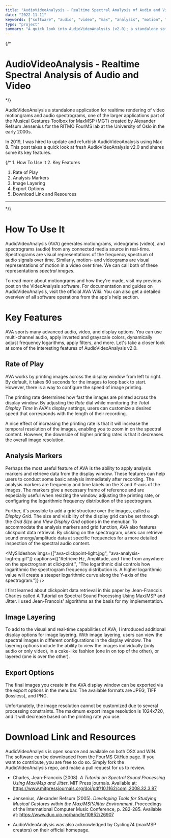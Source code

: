 ```yaml
---
title: "AudioVideoAnalysis - Realtime Spectral Analysis of Audio and Video"
date: "2022-11-11"
keywords: ["software", "audio", "video", "max", "analysis", "motion", "jitter", "opengl", "realtime", "research", "programming"]
type: "project"
summary: "A quick look into AudioVideoAnalysis (v2.0); a standalone software tool for real-time OpenGL rendering of video motiongrams and audio spectrograms, developed in collaboration with FourMS Lab at the RITMO research center, University of Oslo."
---
```


{/* 
# AudioVideoAnalysis - Realtime Spectral Analysis of Audio and Video
*/}

<MyImage width={750} priority={true} src="ava-overview.jpg" alt="audiovideoanalysis overview" padding={false}/>

AudioVideoAnalysis a standalone application for realtime rendering of video motiongrams and audio spectrograms, one of the larger applications part of the <MyLink href="https://www.uio.no/ritmo/english/research/labs/fourms/downloads/software/musicalgesturestoolbox/mgt-max/">Musical Gestures Toolbox for MaxMSP</MyLink> (MGT) created by Alexander Refsum Jensenius for the RITMO FourMS lab at the University of Oslo in the early 2000s.

In 2019, I was hired to update and refurbish AudioVideoAnalysis using Max 8. This post takes a quick look at fresh AudioVideoAnalysis v2.0 and shares some its key features.

{/* 1. <MyLink type="toc" href="#how-to-use-it">How To Use It</MyLink>
2. <MyLink type="toc" href="#key-features">Key Features</MyLink>
   1. <MyLink type="toc" href="#rate-of-play">Rate of Play</MyLink>
   2. <MyLink type="toc" href="#analysis-markers">Analysis Markers</MyLink>
   3. <MyLink type="toc" href="#image-layering">Image Layering</MyLink>
   4. <MyLink type="toc" href="#export-options">Export Options</MyLink>
3. <MyLink  type="toc" href="#download-link-and-resources">Download Link and Resources</MyLink> 
---
*/}


# How To Use It

AudioVideoAnalysis (AVA) generates motiongrams, videograms (video), and spectrograms (audio) from any connected media source in real-time. Spectrograms are visual representations of the frequency spectrum of audio signals over time. Similarly, motion- and videograms are visual representations of motion in a video over time. We can call both of these representations _spectral images_.

To read more about motiongrams and how they're made, visit my previous post on the <MyLink href="/works/videoanalysis">VideoAnalysis</MyLink> software. For documentation and guides on AudioVideoAnalysis, visit <MyLink href="https://github.com/fourMs/AudioVideoAnalysis/wiki">the official AVA Wiki</MyLink>. You can also get a detailed overview of all software operations from the app's help section.

# Key Features

AVA sports many advanced audio, video, and display options. You can use multi-channel audio, apply inverted and grayscale colors, dynamically adjust frequency logarithms, apply filters, and more. Let's take a closer look at some of the interesting features of AudioVideoAnalysis v2.0.

## Rate of Play

AVA works by printing images across the display window from left to right. By default, it takes 60 seconds for the images to loop back to start. However, there is a way to configure the speed of image printing.

<MyImage src="ava-printing-rate.jpg" alt="audiovideoanalysis printing rate" caption="Adjust the printing rate to peer deeper into the spectral content." />

The printing rate determines how fast the images are printed across the display window. By adjusting the _Rate_ dial while monitoring the _Total Display Time_ in AVA's display settings, users can customize a desired speed that corresponds with the length of their recording.

A nice effect of increasing the printing rate is that it will increase the temporal resolution of the images, enabling you to zoom in on the spectral content. However, the downside of higher printing rates is that it decreases the overall image resolution.

## Analysis Markers

Perhaps the most useful feature of AVA is the ability to apply analysis markers and retrieve data from the display window. These features can help users to conduct some basic analysis immediately after recording. The analysis markers are frequency and time labels on the X and Y-axis of the images. The markers give a necessary frame of reference and are especially useful when resizing the window, adjusting the printing rate, or configuring the logarithmic frequency distribution of the spectrogram.

<MyImage caption="Analysis markers and grids can assist with orientation and analysis." src="ava-analysis-markers.gif" alt="audiovideoanalysis analysis markers" />

Further, it's possible to add a grid structure over the images, called a _Display Grid_. The size and visibility of the display grid can be set through the _Grid Size_ and _View Display Grid_ options in the menubar. To accommodate the analysis markers and grid function, AVA also features clickpoint data retrieval. By clicking on the spectrogram, users can retrieve sound energy/amplitude data at specific frequencies for a more detailed inspection of the spectral audio content.

<MySlideshow
  imgs={["ava-clickpoint-light.jpg", "ava-analysis-logfreq.gif"]}
  captions={["Retrieve Hz, Amplitude, and Time from anywhere on the spectrogram at clickpoint.", "The logarithmic dial controls how logarithmic the spectrogram frequency distribution is. A higher logarithmic value will create a steeper logarithmic curve along the Y-axis of the spectrogram."]}
/>

I first learned about clickpoint data retrieval in this paper by Jean-Francois Charles called <MyLink href="https://www.mitpressjournals.org/doi/pdf/10.1162/comj.2008.32.3.87">A Tutorial on Spectral Sound Processing Using Max/MSP and Jitter</MyLink>. I used Jean-Francois' algorithms as the basis for my implementation.

## Image Layering

To add to the visual and real-time capabilities of AVA, I introduced additional display options for image layering. With image layering, users can view the spectral images in different configurations in the display window. The layering options include the ability to view the images individually (only audio or only video), in a cake-like fashion (one in on top of the other), or layered (one is over the other).

<MyImage src="ava-display-options.gif" alt="audiovideoanalysis display options" />

## Export Options

The final images you create in the AVA display window can be exported via the export options in the menubar. The available formats are JPEG, TIFF (lossless), and PNG.

Unfortunately, the image resolution cannot be customized due to several processing constraints. The maximum export image resolution is 1024x720, and it will decrease based on the printing rate you use.

# Download Link and Resources

AudioVideoAnalysis is open source and available on both OSX and WIN. The software can be downloaded from the <MyLink href="https://github.com/fourMs/AudioVideoAnalysis/releases">FourMS GitHub page</MyLink>. If you want to contribute, you are free to do so. Simply fork the <MyLink href="https://github.com/fourMs/AudioVideoAnalysis">AudioVideoAnalysis repo</MyLink>, and make a pull request for us to review.

- Charles, Jean-Francois (2008). _A Tutorial on Spectral Sound Processing Using Max/Msp and Jitter_. MIT Press journals. Available at: https://www.mitpressjournals.org/doi/pdf/10.1162/comj.2008.32.3.87

- Jensenius, Alexander Refsum (2005). _Developing Tools for Studying Musical Gestures within the Max/MSP/Jitter Environment_. Proceedings of the International Computer Music Conference, p. 282-285. Available at: https://www.duo.uio.no/handle/10852/26907

- AudioVideoAnalysis was also acknowledged by Cycling74 (maxMSP creators) <MyLink href="https://cycling74.com/projects/audiovideoanalysis">on their official homepage</MyLink>.
